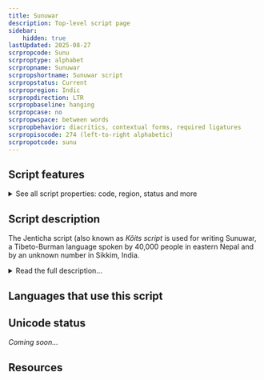 ```yaml
---
title: Sunuwar
description: Top-level script page
sidebar:
    hidden: true
lastUpdated: 2025-08-27
scrpropcode: Sunu
scrproptype: alphabet
scrpropname: Sunuwar
scrpropshortname: Sunuwar script
scrpropstatus: Current
scrpropregion: Indic
scrpropdirection: LTR
scrpropbaseline: hanging
scrpropcase: no
scrpropwspace: between words
scrpropbehavior: diacritics, contextual forms, required ligatures
scrpropisocode: 274 (left-to-right alphabetic)
scrpropotcode: sunu
---
```



## Script features

<details>
<summary> See all script properties: code, region, status and more</summary>
<ScriptInfo />
</details>

## Script description

The Jenticha script (also known as _Kõits script_ is used for writing Sunuwar, a Tibeto-Burman language spoken by 40,000 people in eastern Nepal and by an unknown number in Sikkim, India.

<details>
<summary>Read the full description...</summary>It is recognized in Sikkim as the Sunwar script, and is taught in schools in the area and used for translating the proceedings of the Sikkim legislative assembly into Sunuwar. Jenticha is also used to print a Sunuwar newspaper, for anthologies of Sunuwar poetry, and for academic works. The language can also be written in the [Devanagari](/scrlang/script-deva) and [Tikamuli](/scrlang/script-Qa19) scripts.

The Jenticha script is named after its inventor, Krishna Bahadur Jenticha, who created it in 1942. The shapes of some Jenticha letters appear to have been based on Limbu and Latin characters, although it has no genetic relationship to any other writing system. The script is an alphabet with some alphasyllabic features.

Twenty-five consonant letters are used, all of which bear an inherent [a] vowel except for the glottal stop. This vowel can be changed by writing a vowel letter after the consonant; dependent vowel diacritics are not used. The inherent vowel can also be silenced using a _virama_ character. Consonant clusters are written using either the _virama_ or a half form of the initial letter(s).

At the time of its creation, the script was a pure alphabet and did not exhibit these alphasyllabic features.

_This script is not currently recognized by the [ISO 15924 standard](http://www.unicode.org/iso15924/), but is included in ScriptSource for research purposes. If you have any information on this script, please add the information to this site. Your contributions can be a great help in refining and expanding the ISO 15924 standard. The [Script Encoding Initiative](http://www.linguistics.berkeley.edu/sei/) is working to support the inclusion of this script in the standard, and contributions here will support their efforts._
</details>

## Languages that use this script

<WsList script='Sunu' wsMax='5' />

## Unicode status

_Coming soon..._

## Resources

<ScriptResources detailSummary='seemore' />

